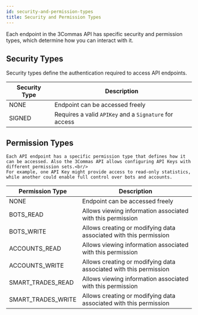 ```yaml
---
id: security-and-permission-types
title: Security and Permission Types
---
```


Each endpoint in the 3Commas API has specific security and permission types, which determine how you can interact with it.

## Security Types

Security types define the authentication required to access API endpoints.

| Security Type | Description |
|---------------|--------------|
| NONE | Endpoint can be accessed freely |
| SIGNED | Requires a valid `APIKey` and a `Signature` for access |


## Permission Types

    Each API endpoint has a specific permission type that defines how it can be accessed. Also the 3Commas API allows configuring API Keys with different permission sets.<br/>
    For example, one API Key might provide access to read-only statistics, while another could enable full control over bots and accounts.

| Permission Type | Description |
|---------------|--------------|
| NONE | Endpoint can be accessed freely |
| BOTS_READ | Allows viewing information associated with this permission |
| BOTS_WRITE | Allows creating or modifying data associated with this permission |
| ACCOUNTS_READ | Allows viewing information associated with this permission |
| ACCOUNTS_WRITE | Allows creating or modifying data associated with this permission |
| SMART_TRADES_READ | Allows viewing information associated with this permission |
| SMART_TRADES_WRITE | Allows creating or modifying data associated with this permission |